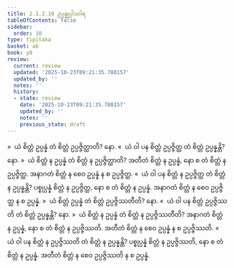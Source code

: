 ```yaml
---
title: 2.1.2.10 ဥပ္ပန္နုပ္ပါဒဝါရ
tableOfContents: false
sidebar:
  order: 10
type: tipitaka
basket: ab
book: y8
review:
  current: review
  updated: '2025-10-23T09:21:35.780157'
  updated_by: ''
  notes: ''
  history:
  - state: review
    date: '2025-10-23T09:21:35.780157'
    updated_by: ''
    notes: ''
    previous_state: draft
---
```



<ReviewStatus review={frontmatter.review} showDetails={true} />

<HypothesisAnnotation frontmatter={frontmatter} />

<DynamicBreadcrumb />

<Division number="99" book="y8" e="ch" v="34" p="311">

<Paragraph number="468" book="y8">
»  ယံ စိတ္တံ ဥပ္ပန္နံ တံ စိတ္တံ ဥပ္ပဇ္ဇိတ္ထာတိ? နော.
</Paragraph>

<Paragraph number="469" book="y8">
«  ယံ ဝါ ပန စိတ္တံ ဥပ္ပဇ္ဇိတ္ထ တံ စိတ္တံ ဥပ္ပန္နန္တိ? နော.
</Paragraph>

<Paragraph number="470" book="y8">
»  ယံ စိတ္တံ န ဥပ္ပန္နံ တံ စိတ္တံ န ဥပ္ပဇ္ဇိတ္ထာတိ?
</Paragraph>

<Paragraph number="471" book="y8">
အတီတံ စိတ္တံ န ဥပ္ပန္နံ, နော စ တံ စိတ္တံ န ဥပ္ပဇ္ဇိတ္ထ. အနာဂတံ စိတ္တံ န စေဝ ဥပ္ပန္နံ န စ ဥပ္ပဇ္ဇိတ္ထ.
</Paragraph>

<Paragraph number="472" book="y8">
«  ယံ ဝါ ပန စိတ္တံ န ဥပ္ပဇ္ဇိတ္ထ တံ စိတ္တံ န ဥပ္ပန္နန္တိ?
</Paragraph>

<Paragraph number="473" book="y8">
ပစ္စုပ္ပန္နံ စိတ္တံ န ဥပ္ပဇ္ဇိတ္ထ, နော စ တံ စိတ္တံ န ဥပ္ပန္နံ. အနာဂတံ စိတ္တံ န စေဝ ဥပ္ပဇ္ဇိတ္ထ န စ ဥပ္ပန္နံ.
</Paragraph>

</Division>
<Division number="100" book="y8" e="ch" v="34" p="311">

<Paragraph number="474" book="y8">
»  ယံ စိတ္တံ ဥပ္ပန္နံ တံ စိတ္တံ ဥပ္ပဇ္ဇိဿတီတိ? နော.
</Paragraph>

<Paragraph number="475" book="y8">
«  ယံ ဝါ ပန စိတ္တံ ဥပ္ပဇ္ဇိဿတိ တံ စိတ္တံ ဥပ္ပန္နန္တိ? နော.
</Paragraph>

<Paragraph number="476" book="y8">
»  ယံ စိတ္တံ န ဥပ္ပန္နံ တံ စိတ္တံ န ဥပ္ပဇ္ဇိဿတီတိ?
</Paragraph>

<Paragraph number="477" book="y8">
အနာဂတံ စိတ္တံ န ဥပ္ပန္နံ, နော စ တံ စိတ္တံ န ဥပ္ပဇ္ဇိဿတိ. အတီတံ စိတ္တံ န စေဝ ဥပ္ပန္နံ န စ ဥပ္ပဇ္ဇိဿတိ.
</Paragraph>

<Paragraph number="478" book="y8">
«  ယံ ဝါ ပန စိတ္တံ န ဥပ္ပဇ္ဇိဿတိ တံ စိတ္တံ န ဥပ္ပန္နန္တိ?
</Paragraph>

<Paragraph number="479" book="y8">
ပစ္စုပ္ပန္နံ စိတ္တံ န ဥပ္ပဇ္ဇိဿတိ, နော စ တံ စိတ္တံ န ဥပ္ပန္နံ. အတီတံ စိတ္တံ န စေဝ ဥပ္ပဇ္ဇိဿတိ န စ ဥပ္ပန္နံ.
</Paragraph>
</Division>